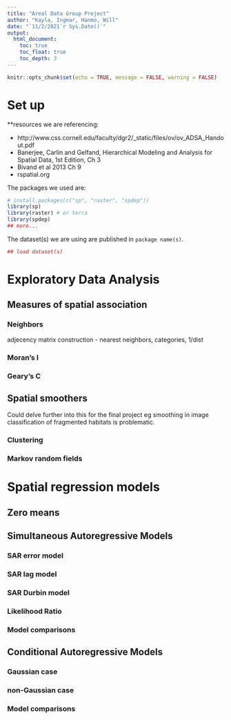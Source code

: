 ```yaml
---
title: "Areal Data Group Project"
author: "Kayla, Ingmar, Hanmo, Will"
date: "`11/2/2021`r Sys.Date()`"
output: 
  html_document:
    toc: true
    toc_float: true
    toc_depth: 3
---
```


```r
knitr::opts_chunk$set(echo = TRUE, message = FALSE, warning = FALSE)
```

# Set up

**resources we are referencing:  

- http://www.css.cornell.edu/faculty/dgr2/_static/files/ov/ov_ADSA_Handout.pdf  
- Banerjee, Carlin and Gelfand, Hierarchical Modeling and Analysis for Spatial Data, 1st Edition, Ch 3  
- Bivand et al 2013 Ch 9  
- rspatial.org  

The packages we used are:  
```r
# install.packages(c("sp", "raster", "spdep"))
library(sp)
library(raster) # or terra
library(spdep)
## more...
```

The dataset(s) we are using are published in `package name(s)`.
```r
## load dataset(s)
```

# Exploratory Data Analysis  

## Measures of spatial association  

### Neighbors  
adjecency matrix construction - nearest neighbors, categories, 1/dist  

### Moran's I  

### Geary's C  

## Spatial smoothers  
Could delve further into this for the final project eg smoothing in image classification of fragmented habitats is problematic.  

### Clustering  

### Markov random fields  

# Spatial regression models  

## Zero means  

## Simultaneous Autoregressive Models  

### SAR error model  

### SAR lag model  

### SAR Durbin model  

### Likelihood Ratio  

### Model comparisons  

## Conditional Autoregressive Models  

### Gaussian case  

### non-Gaussian case  

### Model comparisons  


